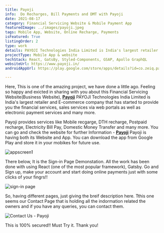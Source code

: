 ```yaml
---
title: Payoji
info:  Do Recharges, Bill Payments and DMT with Payoji
date: 2021-08-17
category: Financial Servicing Website & Mobile Payment App 
featuredImage: ../images/payoji.jpeg
tags: Mobile App, Website, Online Recharge, Payments
isFeatured: True
listingOrder: 2
type: work
details: PAYOJI Technologies India Limited is India's largest retailer and E-commerce company that has started to provide you the financial services, sales services via web portals as well as electronic payment services and many more, provided both with its website and app on internet.
projectType: Mobile App & website
techStack: React, GatsBy, Styled-Components, GSAP, Apollo GraphQL
websiteUrl: https://www.payoji.in/
androidAppUrl: https://play.google.com/store/apps/details?id=co.zeiq.payoji&hl=en_US&gl=US

---
```


Here, This is one of the amazing project, we have done a little ago. Feeling so happy and exicted in sharing with you about this Financial Servicing Website(Business Website), **[Payoji](https://www.payoji.in/)**
PAYOJI Technologies India Limited is India's largest retailer and E-commerce company that has started to provide you the financial services, sales services via web portals as well as electronic payment services and many more.

Payoji provides services like Mobile recgarge, DTH recharge, Postpaid recharge, Electricity Bill Pay, Domestic Money Transfer and many more.
You can go and check the website for further Information - **[Payoji](https://www.payoji.in/)**
Payoji is having both its Website and App. You can download the app from Google Play and store it in your mobikes for future use.


![appscreen1](../images/payoji.jpeg)


There below, It is the Sign-in Page Demonstation. All the work has been done with using React (one of the most popular framework), Gatsby.
Go and Sign up, make your account and start doing online payments just with some clicks of your fingrs!!

![sign-in page](../images/payoji-sign-in.jpeg)


So, having different pages, just giving the breif description here.
Tthis one seems our Contact Page that is holding all the indormation related the owners and if you have any queries, you can contact them.


![Contact Us - Payoji](https://www.payoji.in/contact)

This is 100% secured!!
Must Try it.
Thank you! 
 
